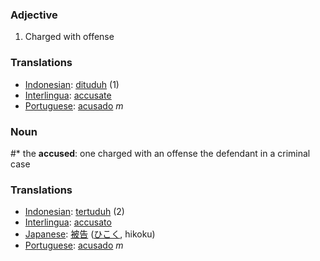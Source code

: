 === Adjective ===
# Charged with offense

=== Translations ===
*[[Indonesian]]: [[dituduh]] (1)
*[[Interlingua]]: [[accusate]]
*[[Portuguese]]: [[acusado]] ''m''

=== Noun ===
#* the '''accused''': one charged with an offense the defendant in a criminal case

=== Translations ===
*[[Indonesian]]: [[tertuduh]] (2)
*[[Interlingua]]: [[accusato]]
*[[Japanese]]: [[被告]] ([[ひこく]], hikoku)
*[[Portuguese]]: [[acusado]] ''m''
